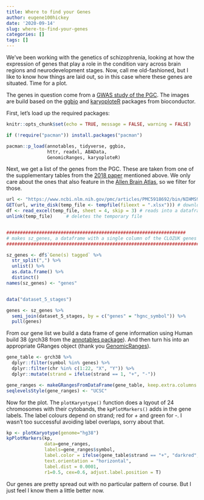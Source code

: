```yaml
---
title: Where to find your Genes
author: eugene100hickey
date: '2020-09-14'
slug: where-to-find-your-genes
categories: []
tags: []
---
```


We've been working with the genetics of schizophrenia, looking at how the expression of genes that play a role in the condition vary across brain regions and neurodevelopment stages. Now, call me old-fashioned, but I like to know how things are laid out, so in this case where these genes are situated. Time for a plot.

The genes in question come from a [GWAS study of the PGC](https://www.ncbi.nlm.nih.gov/pmc/articles/PMC5918692/). The images are build based on the [ggbio](https://www.bioconductor.org/packages/release/bioc/html/ggbio.html) and [karyoploteR](http://bioconductor.org/packages/release/bioc/html/karyoploteR.html) packages from bioconductor.

First, let's load up the required packages:

```r
knitr::opts_chunk$set(echo = TRUE, message = FALSE, warning = FALSE)

if (!require("pacman")) install.packages("pacman")

pacman::p_load(annotables, tidyverse, ggbio,
               httr, readxl, ABAData, 
               GenomicRanges, karyoploteR)

```

Next, we get a list of the genes from the PGC. These are taken from one of the supplementary tables from the [2018 paper](https://www.ncbi.nlm.nih.gov/pmc/articles/PMC5918692/) mentioned above. We only care about the ones that also feature in the [Allen Brain Atlas](https://portal.brain-map.org/), so we filter for those.

```r
url <- "https://www.ncbi.nlm.nih.gov/pmc/articles/PMC5918692/bin/NIHMS958804-supplement-Supplementary_Table.xlsx"
GET(url, write_disk(temp_file <- tempfile(fileext = ".xlsx"))) # downloads the .xlsx file
df <- read_excel(temp_file, sheet = 4, skip = 3) # reads into a dataframe. First six rows of the excel file are just header
unlink(temp_file)     # deletes the temporary file


##################################################################
# makes sz_genes, a dataframe with a single column of the CLOZUK genes
#######################################################################

sz_genes <- df$`Gene(s) tagged` %>% 
  str_split(",") %>% 
  unlist() %>% 
  as.data.frame() %>% 
  distinct()
names(sz_genes) <- "genes"


data("dataset_5_stages")

genes <- sz_genes %>% 
  semi_join(dataset_5_stages, by = c("genes" = "hgnc_symbol")) %>% 
  pull(genes)
```

From our gene list we build a data frame of gene information using Human build 38 (grch38 from the [annotables package](https://www.rdocumentation.org/packages/annotables/versions/0.1.1)). And then turn his into an appropriate GRanges object (thank you [GenomicRanges](https://bioconductor.org/packages/release/bioc/html/GenomicRanges.html)).

```r
gene_table <- grch38 %>% 
  dplyr::filter(symbol %in% genes) %>% 
  dplyr::filter(chr %in% c(1:22, "X", "Y")) %>% 
  dplyr::mutate(strand = ifelse(strand == 1, "+", "-"))

gene_ranges <- makeGRangesFromDataFrame(gene_table, keep.extra.columns = T)
seqlevelsStyle(gene_ranges) <- "UCSC"
```

Now for the plot. The `plotKaryotype()` function does a lqyout of 24 chromosomes with their cytobands, the `kpPlotMarkers()` adds in the gene labels. The label colours depend on strand; red for *+* and green for *-*. I wasn't too successful avoiding label overlaps, sorry about that. 

```r
kp <- plotKaryotype(genome="hg38")
kpPlotMarkers(kp, 
              data=gene_ranges, 
              labels=gene_ranges$symbol, 
              label.color = ifelse(gene_table$strand == "+", "darkred", "olivedrab4"),
              text.orientation = "horizontal",
              label.dist = 0.0001,
              r1=0.5, cex=0.6, adjust.label.position = T)
```

Our genes are pretty spread out with no particular pattern of course. But I just feel I know them a little better now.
